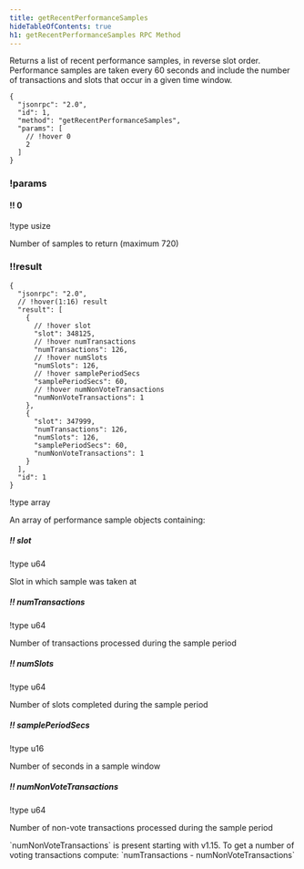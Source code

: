 ```yaml
---
title: getRecentPerformanceSamples
hideTableOfContents: true
h1: getRecentPerformanceSamples RPC Method
---
```


Returns a list of recent performance samples, in reverse slot order. Performance
samples are taken every 60 seconds and include the number of transactions and
slots that occur in a given time window.

<APIMethod>

```jsonc !!request with-client
{
  "jsonrpc": "2.0",
  "id": 1,
  "method": "getRecentPerformanceSamples",
  "params": [
    // !hover 0
    2
  ]
}
```

### !params

#### !! 0

!type usize

Number of samples to return (maximum 720)

### !!result

```jsonc !response
{
  "jsonrpc": "2.0",
  // !hover(1:16) result
  "result": [
    {
      // !hover slot
      "slot": 348125,
      // !hover numTransactions
      "numTransactions": 126,
      // !hover numSlots
      "numSlots": 126,
      // !hover samplePeriodSecs
      "samplePeriodSecs": 60,
      // !hover numNonVoteTransactions
      "numNonVoteTransactions": 1
    },
    {
      "slot": 347999,
      "numTransactions": 126,
      "numSlots": 126,
      "samplePeriodSecs": 60,
      "numNonVoteTransactions": 1
    }
  ],
  "id": 1
}
```

!type array

An array of performance sample objects containing:

##### !! slot

!type u64

Slot in which sample was taken at

##### !! numTransactions

!type u64

Number of transactions processed during the sample period

##### !! numSlots

!type u64

Number of slots completed during the sample period

##### !! samplePeriodSecs

!type u16

Number of seconds in a sample window

##### !! numNonVoteTransactions

!type u64

Number of non-vote transactions processed during the sample period

<Callout type="info">
  `numNonVoteTransactions` is present starting with v1.15. To get a number of
  voting transactions compute: `numTransactions - numNonVoteTransactions`
</Callout>

</APIMethod>
